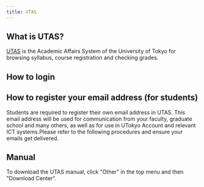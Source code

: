 ```yaml
---
title: UTAS
---
```




<Mfa100Alert />

## What is UTAS?

[UTAS](https://utas.adm.u-tokyo.ac.jp/campusweb/campusportal.do) is the Academic Affairs System of the University of Tokyo for browsing syllabus, course registration and checking grades.

## How to login

<Login variant="individual" />

## How to register your email address (for students)

Students are required to register their own email address in UTAS. This email address will be used for communication from your faculty, graduate school and many others, as well as for use in UTokyo Account and relevant ICT systems.Please refer to the following procedures and ensure your emails get delivered.

<ConfirmEmail variant="individual" />

## Manual

To download the UTAS manual, click "Other" in the top menu and then "Download Center".

